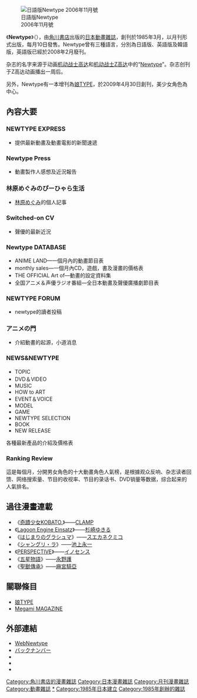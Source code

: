 {{multiple issues|
{{expand|time=2015-02-24T16:20:53+00:00}}
{{inappropriate tone|time=2015-02-24T16:20:53+00:00}}
{{unreferenced|time=2015-02-24T16:20:53+00:00}}
}}
[[File:Newtypejp 200611.jpg|thumb|日語版Newtype<br />
2006年11月號]]

《'''Newtype'''》（{{lang-ja|'''月刊ニュータイプ'''}}），由[[角川書店|角川書店]]出版的[[日本動畫|日本動畫]][[雜誌|雜誌]]，創刊於1985年3月，以月刊形式出版，每月10日發售。Newtype曾有三種語言，分別為日語版、英語版及韓語版，英語版已經於2008年2月廢刊。

杂志的名字来源于动画[[机动战士高达|机动战士高达]]和[[机动战士Z高达|机动战士Z高达]]中的“[[Newtype|Newtype]]”。杂志创刊于Z高达动画播出一周后。

另外，Newtype有一本增刊為[[娘TYPE|娘TYPE]]，於2009年4月30日創刊，美少女角色為中心。

== 內容大要 ==
=== NEWTYPE EXPRESS ===
* 提供最新動畫及動畫電影的新聞速遞

=== Newtype Press ===
* 動畫製作人感想及近況報告

=== 林原めぐみのぴーひゃら生活 ===
* [[林原惠|林原めぐみ]]的個人記事

=== Switched-on CV ===
* 聲優的最新近況

=== Newtype DATABASE ===
* ANIME LAND—一個月內的動畫節目表
* monthly sales—一個月內CD，遊戲，書及漫畫的價格表
* THE OFFICIAL Art of—動畫的設定資料集
* 全国アニメ＆声優ラジオ番組—全日本動畫及聲優廣播劇節目表

=== NEWTYPE FORUM ===
* newtype的讀者投稿

=== アニメの門 ===
* 介紹動畫的起源，小道消息

=== NEWS&NEWTYPE ===
* TOPIC　
* DVD＆VIDEO
* MUSIC
* HOW to ART
* EVENT＆VOICE
* MODEL
* GAME
* NEWTYPE SELECTION
* BOOK
* NEW RELEASE
各種最新產品的介紹及價格表

=== Ranking Review ===
這是每個月，分開男女角色的十大動畫角色人氣榜，是根據观众反响、杂志读者回馈、网络搜索量、节目的收视率、节目的录话书、DVD销量等数据，综合起来的人氣排名。

== 過往漫畫連載 ==
* 《[[奇蹟少女KOBATO.|奇蹟少女KOBATO.]]》——[[CLAMP|CLAMP]]
* 《[[Lagoon_Engine_Einsatz|Lagoon Engine Einsatz]]》——[[杉崎ゆきる|杉崎ゆきる]]
* 《[[はじまりのグラシュマ|はじまりのグラシュマ]]》——[[スエカネクミコ|スエカネクミコ]]
* 《[[シャングリ・ラ|シャングリ・ラ]]》——[[池上永一|池上永一]]
* 《[[PERSPECTIVE|PERSPECTIVE]]》——[[イノセンス|イノセンス]]
* 《[[五星物語|五星物語]]》——[[永野護|永野護]]
* 《[[聖獸傳承|聖獸傳承]]》——[[麻宮騎亞|麻宮騎亞]]

== 關聯條目 ==
* [[娘TYPE|娘TYPE]]
* [[Megami_MAGAZINE|Megami MAGAZINE]]

== 外部連結 ==
*[https://webnewtype.com/ WebNewtype]{{Wayback|url=https://webnewtype.com/ |date=20200629171729 }}
* [https://web.archive.org/web/20070209005128/http://www.kadokawa.co.jp/mag/bknum.php?tp=newtype バックナンバー]
* {{Twitter|antch|WebNewtype}}
* {{Facebook|monthlynewtype|<nowiki>月刊ニュータイプ[Newtype]</nowiki>}}
* {{Instagram|monthlynewtype|newtype 月刊ニュータイプ}}

{{DEFAULTSORT:Newtype}}
[[Category:角川書店的漫畫雜誌|Category:角川書店的漫畫雜誌]]
[[Category:日本漫畫雜誌|Category:日本漫畫雜誌]]
[[Category:月刊漫畫雜誌|Category:月刊漫畫雜誌]]
[[Category:動畫雜誌|Category:動畫雜誌]]
[[Category:月刊Newtype|*]]
[[Category:1985年日本建立|Category:1985年日本建立]]
[[Category:1985年創辦的雜誌|Category:1985年創辦的雜誌]]